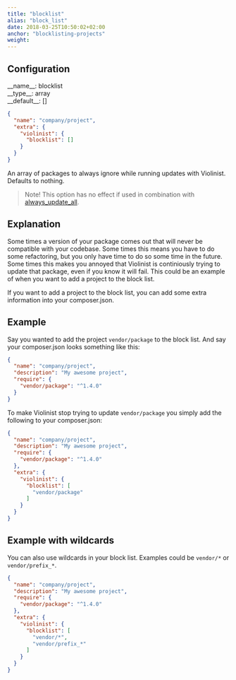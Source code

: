 ```yaml
---
title: "blocklist"
alias: "block_list"
date: 2018-03-25T10:50:02+02:00
anchor: "blocklisting-projects"
weight:
---
```


## Configuration

<div class="config-wrapper"><div class="config">__name__: blocklist</div>
<div class="config">__type__: array</div>
<div class="config">__default__: []</div></div>

```json
{
  "name": "company/project",
  "extra": {
    "violinist": {
      "blocklist": []
    }
  }
}
```


An array of packages to always ignore while running updates with Violinist. Defaults to nothing.

> Note! This option has no effect if used in combination with [always_update_all](#updating-all).

## Explanation

Some times a version of your package comes out that will never be compatible with your codebase. Some times this means you have to do some refactoring, but you only have time to do so some time in the future. Some times this makes you annoyed that Violinist is continiously trying to update that package, even if you know it will fail. This could be an example of when you want to add a project to the block list.

If you want to add a project to the block list, you can add some extra information into your composer.json.

## Example

Say you wanted to add the project `vendor/package` to the block list. And say your composer.json looks something like this:

```json
{
  "name": "company/project",
  "description": "My awesome project",
  "require": {
    "vendor/package": "^1.4.0"
  }
}
```


To make Violinist stop trying to update `vendor/package` you simply add the following to your composer.json:


```json
{
  "name": "company/project",
  "description": "My awesome project",
  "require": {
    "vendor/package": "^1.4.0"
  },
  "extra": {
    "violinist": {
      "blocklist": [
        "vendor/package"
      ]
    }
  }
}
```


## Example with wildcards

You can also use wildcards in your block list. Examples could be `vendor/*` or `vendor/prefix_*`.


```json
{
  "name": "company/project",
  "description": "My awesome project",
  "require": {
    "vendor/package": "^1.4.0"
  },
  "extra": {
    "violinist": {
      "blocklist": [
        "vendor/*",
        "vendor/prefix_*"
      ]
    }
  }
}
```
